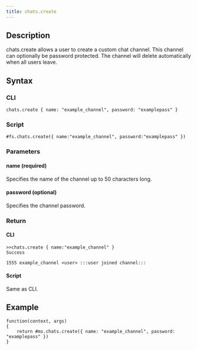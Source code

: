 ```yaml
---
title: chats.create
---
```


## Description

chats.create allows a user to create a custom chat channel. This channel can optionally be password protected. The channel will delete automatically when all users leave.

## Syntax

### CLI

```
chats.create { name: "example_channel", password: "examplepass" }
```

### Script

```
#fs.chats.create({ name:"example_channel", password:"examplepass" })
```

### Parameters

#### name (required)

Specifies the name of the channel up to 50 characters long.

#### password (optional)

Specifies the channel password.

### Return

#### CLI

```
>>chats.create { name:"example_channel" }
Success

1555 example_channel <user> :::user joined channel:::
```

#### Script

Same as CLI.

## Example

```
function(context, args)
{
	return #ms.chats.create({ name: "example_channel", password: "examplepass" })
}
```
